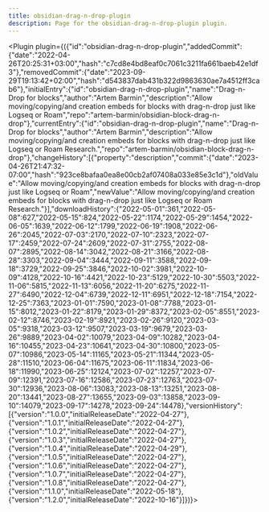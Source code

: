 ---
title: obsidian-drag-n-drop-plugin
description: Page for the obsidian-drag-n-drop-plugin plugin.
---


<Plugin plugin={({"id":"obsidian-drag-n-drop-plugin","addedCommit":{"date":"2022-04-26T20:25:31+03:00","hash":"c7cd8e4bd8eaf0c7061c3211fa661baeb42e1df3"},"removedCommit":{"date":"2023-09-29T19:13:42+02:00","hash":"d543837dab431b322d9863630ae7a4512ff3cab6"},"initialEntry":{"id":"obsidian-drag-n-drop-plugin","name":"Drag-n-Drop for blocks","author":"Artem Barmin","description":"Allow moving/copying/and creation embeds for blocks with drag-n-drop just like Logseq or Roam","repo":"artem-barmin/obsidian-block-drag-n-drop"},"currentEntry":{"id":"obsidian-drag-n-drop-plugin","name":"Drag-n-Drop for blocks","author":"Artem Barmin","description":"Allow moving/copying/and creation embeds for blocks with drag-n-drop just like Logseq or Roam Research.","repo":"artem-barmin/obsidian-block-drag-n-drop"},"changeHistory":[{"property":"description","commit":{"date":"2023-04-26T21:47:32-07:00","hash":"923ce8bafaa0ea8e00cb2af07408a033e85e3c1d"},"oldValue":"Allow moving/copying/and creation embeds for blocks with drag-n-drop just like Logseq or Roam","newValue":"Allow moving/copying/and creation embeds for blocks with drag-n-drop just like Logseq or Roam Research."}],"downloadHistory":{"2022-05-01":361,"2022-05-08":627,"2022-05-15":824,"2022-05-22":1174,"2022-05-29":1454,"2022-06-05":1639,"2022-06-12":1799,"2022-06-19":1908,"2022-06-26":2045,"2022-07-03":2170,"2022-07-10":2323,"2022-07-17":2459,"2022-07-24":2609,"2022-07-31":2755,"2022-08-07":2895,"2022-08-14":3042,"2022-08-21":3166,"2022-08-28":3303,"2022-09-04":3444,"2022-09-11":3588,"2022-09-18":3729,"2022-09-25":3846,"2022-10-02":3981,"2022-10-09":4128,"2022-10-16":4421,"2022-10-23":5129,"2022-10-30":5503,"2022-11-06":5815,"2022-11-13":6056,"2022-11-20":6275,"2022-11-27":6490,"2022-12-04":6739,"2022-12-11":6951,"2022-12-18":7154,"2022-12-25":7363,"2023-01-01":7590,"2023-01-08":7788,"2023-01-15":8012,"2023-01-22":8179,"2023-01-29":8372,"2023-02-05":8551,"2023-02-12":8746,"2023-02-19":8921,"2023-02-26":9120,"2023-03-05":9318,"2023-03-12":9507,"2023-03-19":9679,"2023-03-26":9889,"2023-04-02":10079,"2023-04-09":10282,"2023-04-16":10455,"2023-04-23":10641,"2023-04-30":10800,"2023-05-07":10986,"2023-05-14":11165,"2023-05-21":11344,"2023-05-28":11510,"2023-06-04":11675,"2023-06-11":11834,"2023-06-18":11990,"2023-06-25":12124,"2023-07-02":12257,"2023-07-09":12391,"2023-07-16":12586,"2023-07-23":12763,"2023-07-30":12936,"2023-08-06":13083,"2023-08-13":13251,"2023-08-20":13441,"2023-08-27":13655,"2023-09-03":13858,"2023-09-10":14079,"2023-09-17":14278,"2023-09-24":14478},"versionHistory":[{"version":"1.0.0","initialReleaseDate":"2022-04-27"},{"version":"1.0.1","initialReleaseDate":"2022-04-27"},{"version":"1.0.2","initialReleaseDate":"2022-04-27"},{"version":"1.0.3","initialReleaseDate":"2022-04-27"},{"version":"1.0.4","initialReleaseDate":"2022-04-29"},{"version":"1.0.5","initialReleaseDate":"2022-04-27"},{"version":"1.0.6","initialReleaseDate":"2022-04-27"},{"version":"1.0.7","initialReleaseDate":"2022-04-27"},{"version":"1.0.8","initialReleaseDate":"2022-04-27"},{"version":"1.1.0","initialReleaseDate":"2022-05-18"},{"version":"1.2.0","initialReleaseDate":"2022-10-16"}]})}></Plugin>